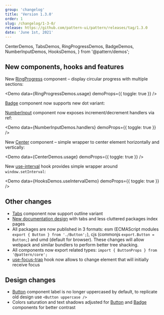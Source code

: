 ```yaml
---
group: 'changelog'
title: 'Version 1.3.0'
order: 1
slug: /changelog/1-3-0/
release: https://github.com/pattern-ui/pattern/releases/tag/1.3.0
date: 'June 1st, 2021'
---
```


  CenterDemos,
  TabsDemos,
  RingProgressDemos,
  BadgeDemos,
  NumberInputDemos,
  HooksDemos,
} from '@pattern/demos';

## New components, hooks and features

New [RingProgress](https://pattern-ui.design/core/ring-progress/) component – display circular progress with multiple sections:

<Demo data={RingProgressDemos.usage} demoProps={{ toggle: true }} />

[Badge](https://pattern-ui.design/core/badge/#colors) component now supports new dot variant:

<Demo data={BadgeDemos.dots} />

[NumberInput](https://pattern-ui.design/core/number-input/#custom-incrementdecrement-controls) component now exposes increment/decrement handlers via ref:

<Demo data={NumberInputDemos.handlers} demoProps={{ toggle: true }} />

New [Center](https://pattern-ui.design/core/center/) component – simple wrapper to center element horizontally and vertically:

<Demo data={CenterDemos.usage} demoProps={{ toggle: true }} />

New [use-interval](https://pattern-ui.design/hooks/use-interval/) hook provides simple wrapper around `window.setInterval`:

<Demo data={HooksDemos.useIntervalDemo} demoProps={{ toggle: true }} />

## Other changes

- [Tabs](https://pattern-ui.design/core/tabs/#outline-variant) component now support outline variant
- [New documentation design](https://pattern-ui.design) with tabs and less cluttered packages index pages
- All packages are now published in 3 formats: esm (ECMAScript modules `export { Button } from './Button';`), cjs (commonjs `export.Button = Button;`) and umd (default for browser). These changes will allow webpack and similar bundlers to perform better tree shacking.
- All components now export related types: `import { ButtonProps } from '@pattern/core';`
- [use-focus-trap](https://pattern-ui.design/hooks/use-focus-trap/#initial-focus) hook now allows to change element that will initially receive focus

## Design changes

- [Button](https://pattern-ui.design/core/button/) component label is no longer uppercased by default, to replicate old design use `<Button uppercase />`
- Colors saturation and text shadows adjusted for [Button](https://pattern-ui.design/core/button/) and [Badge](https://pattern-ui.design/core/badge/) components for better contrast
